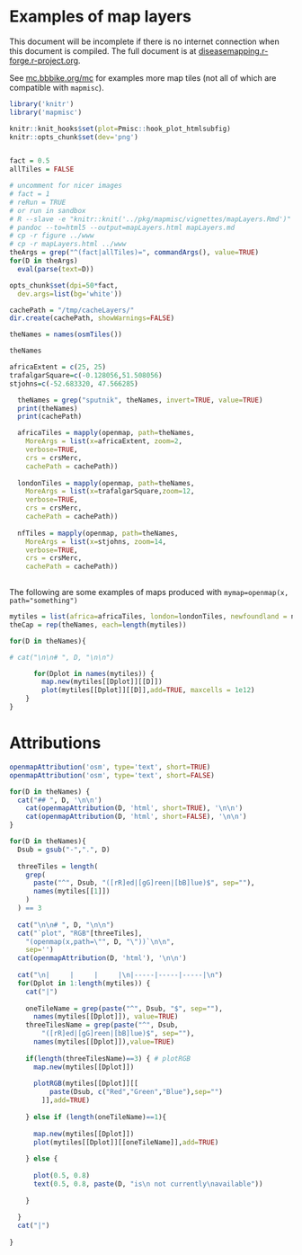 <!--
%\VignetteEngine{knitr::knitr}
%\VignetteIndexEntry{Examples of map layers}
-->


# Examples of map layers


This document will be incomplete if there is no
internet connection when this document is compiled.  The full document is at
[diseasemapping.r-forge.r-project.org](http://diseasemapping.r-forge.r-project.org).

See [mc.bbbike.org/mc](http://mc.bbbike.org/mc/) for examples more map tiles 
(not all of which are compatible with `mapmisc`).


```r
library('knitr')
library('mapmisc')

knitr::knit_hooks$set(plot=Pmisc::hook_plot_htmlsubfig)
knitr::opts_chunk$set(dev='png')


fact = 0.5
allTiles = FALSE

# uncomment for nicer images
# fact = 1 
# reRun = TRUE
# or run in sandbox	
# R --slave -e "knitr::knit('../pkg/mapmisc/vignettes/mapLayers.Rmd')" fact=1 allTiles=TRUE
# pandoc --to=html5 --output=mapLayers.html mapLayers.md
# cp -r figure ../www
# cp -r mapLayers.html ../www
theArgs = grep("^(fact|allTiles)=", commandArgs(), value=TRUE)
for(D in theArgs)
  eval(parse(text=D))

opts_chunk$set(dpi=50*fact, 
  dev.args=list(bg='white'))	

cachePath = "/tmp/cacheLayers/"
dir.create(cachePath, showWarnings=FALSE)

theNames = names(osmTiles())

```

```r
theNames
```


```r
africaExtent = c(25, 25)
trafalgarSquare=c(-0.128056,51.508056)
stjohns=c(-52.683320, 47.566285)
```


```r

  theNames = grep("sputnik", theNames, invert=TRUE, value=TRUE)
  print(theNames)
  print(cachePath)

  africaTiles = mapply(openmap, path=theNames,
    MoreArgs = list(x=africaExtent, zoom=2,
    verbose=TRUE, 
    crs = crsMerc, 
    cachePath = cachePath))
  
  londonTiles = mapply(openmap, path=theNames,
    MoreArgs = list(x=trafalgarSquare,zoom=12, 
    verbose=TRUE, 
    crs = crsMerc, 
    cachePath = cachePath))
  
  nfTiles = mapply(openmap, path=theNames,
    MoreArgs = list(x=stjohns, zoom=14,
    verbose=TRUE, 
    crs = crsMerc, 
    cachePath = cachePath))
  
```


The following are some examples of maps produced with `mymap=openmap(x, path="something")`

```r
mytiles = list(africa=africaTiles, london=londonTiles, newfoundland = nfTiles)
theCap = rep(theNames, each=length(mytiles))
```

```r



for(D in theNames){

# cat("\n\n# ", D, "\n\n")

      for(Dplot in names(mytiles)) {
        map.new(mytiles[[Dplot]][[D]])
        plot(mytiles[[Dplot]][[D]],add=TRUE, maxcells = 1e12)
    }
}
```

# Attributions

```r
openmapAttribution('osm', type='text', short=TRUE)
openmapAttribution('osm', type='text', short=FALSE)
```


```r
for(D in theNames) {
  cat("## ", D, '\n\n')
    cat(openmapAttribution(D, 'html', short=TRUE), '\n\n')
    cat(openmapAttribution(D, 'html', short=FALSE), '\n\n')
}

```

```r

for(D in theNames){
  Dsub = gsub("-",".", D)
  
  threeTiles = length(
    grep(
      paste("^", Dsub, "([rR]ed|[gG]reen|[bB]lue)$", sep=""), 
      names(mytiles[[1]])
    )
  ) == 3
  
  cat("\n\n# ", D, "\n\n")
  cat("`plot", "RGB"[threeTiles], 
    "(openmap(x,path=\"", D, "\"))`\n\n", 
    sep='')
  cat(openmapAttribution(D, 'html'), '\n\n')
  
  cat("\n|     |     |     |\n|-----|-----|-----|\n")
  for(Dplot in 1:length(mytiles)) {
    cat("|")
    
    oneTileName = grep(paste("^", Dsub, "$", sep=""), 
      names(mytiles[[Dplot]]), value=TRUE)
    threeTilesName = grep(paste("^", Dsub, 
        "([rR]ed|[gG]reen|[bB]lue)$", sep=""), 
      names(mytiles[[Dplot]]),value=TRUE)
    
    if(length(threeTilesName)==3) { # plotRGB
      map.new(mytiles[[Dplot]])
      
      plotRGB(mytiles[[Dplot]][[
          paste(Dsub, c("Red","Green","Blue"),sep="")
        ]],add=TRUE)
      
    } else if (length(oneTileName)==1){
      
      map.new(mytiles[[Dplot]])
      plot(mytiles[[Dplot]][[oneTileName]],add=TRUE)
      
    } else {
      
      plot(0.5, 0.8)
      text(0.5, 0.8, paste(D, "is\n not currently\navailable"))
      
    }
    
  }
  cat("|")
  
}

```




